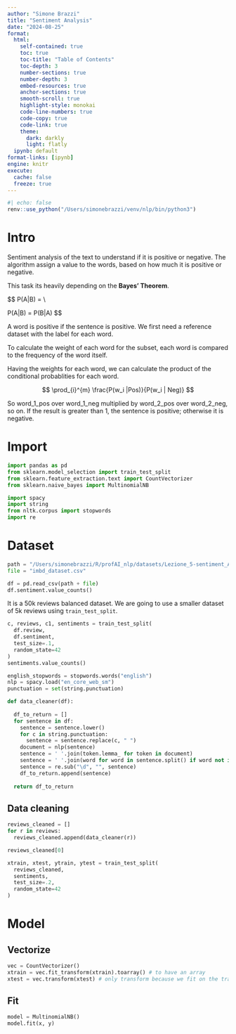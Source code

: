 ```yaml
---
author: "Simone Brazzi"
title: "Sentiment Analysis"
date: "2024-08-25"
format:
  html:
    self-contained: true
    toc: true
    toc-title: "Table of Contents"
    toc-depth: 3
    number-sections: true
    number-depth: 3
    embed-resources: true
    anchor-sections: true
    smooth-scroll: true
    highlight-style: monokai
    code-line-numbers: true
    code-copy: true
    code-link: true
    theme:
      dark: darkly
      light: flatly
  ipynb: default
format-links: [ipynb]
engine: knitr
execute:
  cache: false
  freeze: true
---
```


```r
#| echo: false
renv::use_python("/Users/simonebrazzi/venv/nlp/bin/python3")
```

# Intro

Sentiment analysis of the text to understand if it is positive or negative.
The algorithm assign a value to the words, based on how much it is positive or negative.

This task its heavily depending on the **Bayes' Theorem**.

$$
P(A|B) = \frac{P(A \cap B)}{P(B)} \\

P(A|B) = P(B|A)\frac{P(A)}{P(B)}
$$

A word is positive if the sentence is positive. We first need a reference dataset with the label for each word.

To calculate the weight of each word for the subset, each word is compared to the 
frequency of the word itself.

Having the weights for each word, we can calculate the product of the conditional probablities for each word.

$$
\prod_{i}^{m} \frac{P(w_i |Pos)}{P(w_i | Neg)}
$$


So word_1_pos over word_1_neg multiplied by word_2_pos over word_2_neg, so on. If the result is greater than 1, the sentence is positive; otherwise it is negative.

# Import

```python
import pandas as pd
from sklearn.model_selection import train_test_split
from sklearn.feature_extraction.text import CountVectorizer
from sklearn.naive_bayes import MultinomialNB

import spacy
import string
from nltk.corpus import stopwords
import re

```

# Dataset

```python
path = "/Users/simonebrazzi/R/profAI_nlp/datasets/Lezione_5-sentiment_Analysis/"
file = "imbd_dataset.csv"

df = pd.read_csv(path + file)
df.sentiment.value_counts()
```

It is a 50k reviews balanced dataset. We are going to use a smaller dataset of 5k reviews using `train_test_split`.

```python
c, reviews, c1, sentiments = train_test_split(
  df.review,
  df.sentiment,
  test_size=.1,
  random_state=42
)
sentiments.value_counts()
```

```python
english_stopwords = stopwords.words("english")
nlp = spacy.load("en_core_web_sm")
punctuation = set(string.punctuation)

def data_cleaner(df):
  
  df_to_return = []
  for sentence in df:
    sentence = sentence.lower()
    for c in string.punctuation:
      sentence = sentence.replace(c, " ")
    document = nlp(sentence)
    sentence = ' '.join(token.lemma_ for token in document)
    sentence = ' '.join(word for word in sentence.split() if word not in english_stopwords)
    sentence = re.sub("\d", "", sentence)
    df_to_return.append(sentence)
    
  return df_to_return
```

## Data cleaning

```python
reviews_cleaned = []
for r in reviews:
  reviews_cleaned.append(data_cleaner(r))

reviews_cleaned[0]
```

```python
xtrain, xtest, ytrain, ytest = train_test_split(
  reviews_cleaned,
  sentiments,
  test_size=.2,
  random_state=42
)
```

# Model

## Vectorize
```python
vec = CountVectorizer()
xtrain = vec.fit_transform(xtrain).toarray() # to have an array
xtest = vec.transform(xtest) # only transform because we fit on the train and avoid data spill
```

## Fit
```python
model = MultinomialNB()
model.fit(x, y)
```





